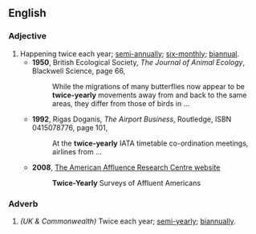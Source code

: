==English==

===Adjective===
{{en-adj|-}}

#Happening twice each year; [[semi-annually]]; [[six-monthly]]; [[biannual]]. 
#*'''1950''', British Ecological Society, ''The Journal of Animal Ecology'', Blackwell Science, page 66,
#*: While the migrations of many butterflies now appear to be '''twice-yearly''' movements away from and back to the same areas, they differ from those of birds in ...
#*'''1992''', Rigas Doganis, ''The Airport Business'', Routledge, ISBN 0415078776, page 101, 
#*: At the '''twice-yearly''' IATA timetable co-ordination meetings, airlines from ...
#*'''2008''',  [http://www.affluenceresearch.org/surveys.html The American Affluence Research Centre website]
#*:'''Twice-Yearly''' Surveys of Affluent Americans

===Adverb===
{{en-adv|-}}

# ''(UK & Commonwealth)''  Twice each year; [[semi-yearly]]; [[biannually]].